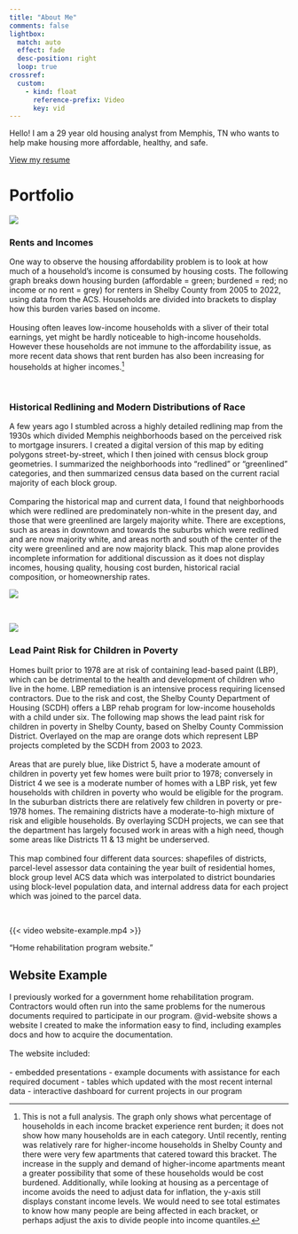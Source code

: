 ```yaml
---
title: "About Me"
comments: false
lightbox: 
  match: auto
  effect: fade
  desc-position: right
  loop: true
crossref:
  custom:
    - kind: float
      reference-prefix: Video
      key: vid
---
```


Hello! I am a 29 year old housing analyst from Memphis, TN who wants to help make housing more affordable, healthy, and safe.

[View my resume](resume.qmd)

# Portfolio

::: {layout="[6,6]" layout-valign="center" .column-screen-inset-shaded}
![](GRAPHI.png){group="grapholio"}

### Rents and Incomes

One way to observe the housing affordability problem is to look at how much of a household's income is consumed by housing costs. The following graph breaks down housing burden (affordable = green; burdened = red; no income or no rent = grey) for renters in Shelby County from 2005 to 2022, using data from the ACS. Households are divided into brackets to display how this burden varies based on income.<br><br> Housing often leaves low-income households with a sliver of their total earnings, yet might be hardly noticeable to high-income households. However these households are not immune to the affordability issue, as more recent data shows that rent burden has also been increasing for households at higher incomes.^[This is not a full analysis. The graph only shows what percentage of households in each income bracket experience rent burden; it does not show how many households are in each category. Until recently, renting was relatively rare for higher-income households in Shelby County and there were very few apartments that catered toward this bracket. The increase in the supply and demand of higher-income apartments meant a greater possibility that some of these households would be cost burdened. Additionally, while looking at housing as a percentage of income avoids the need to adjust data for inflation, the y-axis still displays constant income levels. We would need to see total estimates to know how many people are being affected in each bracket, or perhaps adjust the axis to divide people into income quantiles.]

:::

<br/>


::: {layout="[6,6]" layout-valign="center" .column-screen-inset-shaded}

### Historical Redlining and Modern Distributions of Race

A few years ago I stumbled across a highly detailed redlining map from the 1930s which divided Memphis neighborhoods based on the perceived risk to mortgage insurers. I created a digital version of this map by editing polygons street-by-street, which I then joined with census block group geometries. I summarized the neighborhoods into "redlined" or "greenlined" categories, and then summarized census data based on the current racial majority of each block group.<br><br>
Comparing the historical map and current data, I found that neighborhoods which were redlined are predominately non-white in the present day, and those that were greenlined are largely majority white. There are exceptions, such as areas in downtown and towards the suburbs which were redlined and are now majority white, and areas north and south of the center of the city were greenlined and are now majority black. This map alone provides incomplete information for additional discussion as it does not display incomes, housing quality, housing cost burden, historical racial composition, or homeownership rates.

![](redlining-and-current-race.png){group="grapholio"}

:::

<br>

::: {layout="[6,6]" layout-valign="center" .column-screen-inset-shaded}

![](bivariate-lead-risk-by-district-with-LHR.png){group="grapholio"}

### Lead Paint Risk for Children in Poverty

Homes built prior to 1978 are at risk of containing lead-based paint (LBP), which can be detrimental to the health and development of children who live in the home. LBP remediation is an intensive process requiring licensed contractors. Due to the risk and cost, the Shelby County Department of Housing (SCDH) offers a LBP rehab program for low-income households with a child under six. The following map shows the lead paint risk for children in poverty in Shelby County, based on Shelby County Commission District. Overlayed on the map are orange dots which represent LBP projects completed by the SCDH from 2003 to 2023.<br><br>
Areas that are purely blue, like District 5, have a moderate amount of children in poverty yet few homes were built prior to 1978; conversely in District 4 we see is a moderate number of homes with a LBP risk, yet few households with children in poverty who would be eligible for the program. In the suburban districts there are relatively few children in poverty or pre-1978 homes. The remaining districts have a moderate-to-high mixture of risk and eligible households. By overlaying SCDH projects, we can see that the department has largely focused work in areas with a high need, though some areas like Districts 11 & 13 might be underserved.<br><br>
This map combined four different data sources: shapefiles of districts, parcel-level assessor data containing the year built of residential homes, block group level ACS data which was interpolated to district boundaries using block-level population data, and internal address data for each project which was joined to the parcel data.

:::

<br>

::: {layout="[6,6]" layout-valign="center" .column-screen-inset-shaded}

::: {#vid-website}

{{< video website-example.mp4 >}}

"Home rehabilitation program website."

:::

## Website Example

I previously worked for a government home rehabilitation program. Contractors would often run into the same problems for the numerous documents required to participate in our program. @vid-website shows a website I created to make the information easy to find, including examples docs and how to acquire the documentation.<br><br>
The website included: <br><br>
- embedded presentations
- example documents with assistance for each required document
- tables which updated with the most recent internal data
- interactive dashboard for current projects in our program

:::